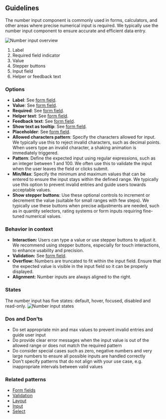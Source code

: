 ## Guidelines

The number input component is commonly used in forms, calculators, and other areas where precise numerical input is required. We typically use the number input component to ensure accurate and efficient data entry.

![Number input overview](https://www.figma.com/design/wEptRgAezDU1z80Cn3eZ0o/iX-Pattern-Illustrations?node-id=3805-24565&t=DtCmoFcLwhf7ke3S-4)

1. Label
2. Required field indicator
3. Value
4. Stepper buttons
5. Input field
6. Helper or feedback text

### Options

- **Label**: See [form field](./forms/forms-field.md).
- **Value**: See [form field](./forms/forms-field.md).
- **Required**: See [form field](./forms/forms-field.md).
- **Helper text**: See [form field](./forms/forms-field.md).
- **Feedback text**: See [form field](./forms/forms-field.md).
- **Show text as tooltip**: See [form field](./forms/forms-field.md).
- **Placeholder**: See [form field](./forms/forms-field.md).
- **Allowed characters pattern**: Specify the characters allowed for input. We typically use this to reject invalid characters, such as decimal points. When users type an invalid character, a shaking animation is immediately triggered.
- **Pattern**: Define the expected input using regular expressions, such as an integer between 1 and 100. We often use this to validate the input when the user leaves the field or clicks submit.
- **Min/Max**: Specify the minimum and maximum values that can be entered to ensure the input stays within the defined range. We typically use this option to prevent invalid entries and guide users towards acceptable values.
- **Show stepper buttons**: Use these optional controls to increment or decrement the value (suitable for small ranges with few steps). We typically use these buttons when precise adjustments are needed, such as in quantity selectors, rating systems or form inputs requiring fine-tuned numerical values.

### Behavior in context

- **Interaction:** Users can type a value or use stepper buttons to adjust it. We recommend using stepper buttons, especially for touch interactions, to enhance usability and precision.
- **Validation:** See [form field](./forms/forms-validation.mdx).
- **Overflow:** Numbers are truncated to fit within the input field. Ensure that the expected value is visible in the input field so it can be properly displayed.
- **Alignment:** Number inputs are always aligned to the right.

### States

The number input has five states: default, hover, focused, disabled and read-only.
![Number input states](https://www.figma.com/design/wEptRgAezDU1z80Cn3eZ0o/iX-Pattern-Illustrations?node-id=4097-1041&t=lGjPn4Q9U7Fa81TI-4)

### Dos and Don’ts

- Do set appropriate min and max values to prevent invalid entries and guide user input
- Do provide clear error messages when the input value is out of the allowed range or does not match the required pattern
- Do consider special cases such as zero, negative numbers and very large numbers to ensure all possible inputs are handled correctly
- Don't specify patterns that do not align with your use case, e.g. inappropriate intervals between valid values

### Related patterns

- [Form fields](./forms/forms-field.md)
- [Validation](./forms/forms-validation.mdx)
- [Layout](./forms/forms-layout.md)
- [Input](./input.mdx)
- [Select](./select.mdx)

